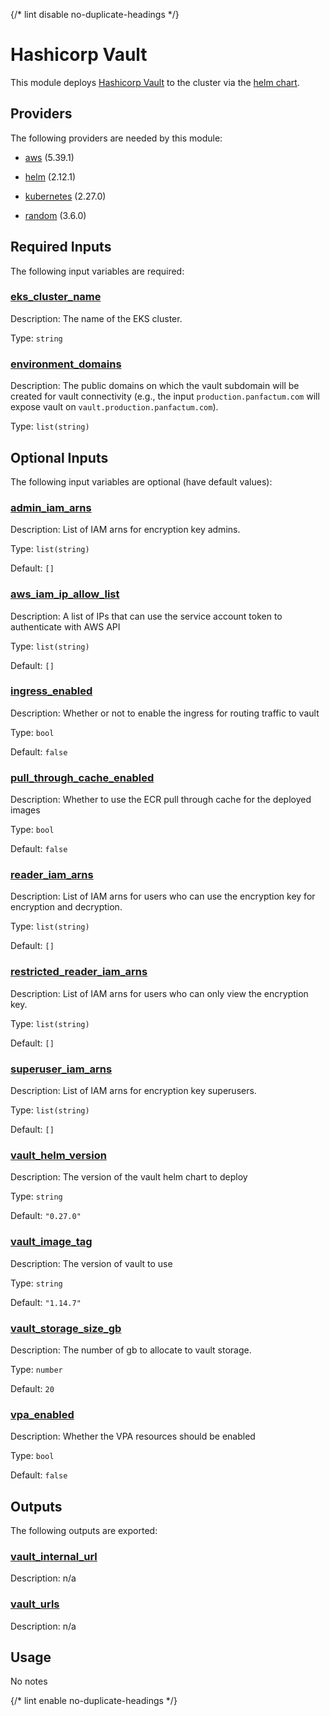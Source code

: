 
{/* lint disable no-duplicate-headings */}

# Hashicorp Vault

<ModuleHeader name="kube_vault" sourceHref="https://github.com/Panfactum/stack/tree/main/packages/infrastructure/kube_vault" status="stable" type="live" />

This module deploys [Hashicorp Vault](https://www.vaultproject.io/) to the cluster via the [helm chart](https://github.com/hashicorp/vault-helm).

## Providers

The following providers are needed by this module:

* [aws](https://registry.terraform.io/providers/hashicorp/aws/5.39.1/docs) (5.39.1)

* [helm](https://registry.terraform.io/providers/hashicorp/helm/2.12.1/docs) (2.12.1)

* [kubernetes](https://registry.terraform.io/providers/hashicorp/kubernetes/2.27.0/docs) (2.27.0)

* [random](https://registry.terraform.io/providers/hashicorp/random/3.6.0/docs) (3.6.0)

## Required Inputs

The following input variables are required:

### <a name="input_eks_cluster_name" /> [eks\_cluster\_name](#input_eks_cluster_name)

Description: The name of the EKS cluster.

Type: `string`

### <a name="input_environment_domains" /> [environment\_domains](#input_environment_domains)

Description: The public domains on which the vault subdomain will be created for vault connectivity (e.g., the input `production.panfactum.com` will expose vault on `vault.production.panfactum.com`).

Type: `list(string)`

## Optional Inputs

The following input variables are optional (have default values):

### <a name="input_admin_iam_arns" /> [admin\_iam\_arns](#input_admin_iam_arns)

Description: List of IAM arns for encryption key admins.

Type: `list(string)`

Default: `[]`

### <a name="input_aws_iam_ip_allow_list" /> [aws\_iam\_ip\_allow\_list](#input_aws_iam_ip_allow_list)

Description: A list of IPs that can use the service account token to authenticate with AWS API

Type: `list(string)`

Default: `[]`

### <a name="input_ingress_enabled" /> [ingress\_enabled](#input_ingress_enabled)

Description: Whether or not to enable the ingress for routing traffic to vault

Type: `bool`

Default: `false`

### <a name="input_pull_through_cache_enabled" /> [pull\_through\_cache\_enabled](#input_pull_through_cache_enabled)

Description: Whether to use the ECR pull through cache for the deployed images

Type: `bool`

Default: `false`

### <a name="input_reader_iam_arns" /> [reader\_iam\_arns](#input_reader_iam_arns)

Description: List of IAM arns for users who can use the encryption key for encryption and decryption.

Type: `list(string)`

Default: `[]`

### <a name="input_restricted_reader_iam_arns" /> [restricted\_reader\_iam\_arns](#input_restricted_reader_iam_arns)

Description: List of IAM arns for users who can only view the encryption key.

Type: `list(string)`

Default: `[]`

### <a name="input_superuser_iam_arns" /> [superuser\_iam\_arns](#input_superuser_iam_arns)

Description: List of IAM arns for encryption key superusers.

Type: `list(string)`

Default: `[]`

### <a name="input_vault_helm_version" /> [vault\_helm\_version](#input_vault_helm_version)

Description: The version of the vault helm chart to deploy

Type: `string`

Default: `"0.27.0"`

### <a name="input_vault_image_tag" /> [vault\_image\_tag](#input_vault_image_tag)

Description: The version of vault to use

Type: `string`

Default: `"1.14.7"`

### <a name="input_vault_storage_size_gb" /> [vault\_storage\_size\_gb](#input_vault_storage_size_gb)

Description: The number of gb to allocate to vault storage.

Type: `number`

Default: `20`

### <a name="input_vpa_enabled" /> [vpa\_enabled](#input_vpa_enabled)

Description: Whether the VPA resources should be enabled

Type: `bool`

Default: `false`

## Outputs

The following outputs are exported:

### <a name="output_vault_internal_url" /> [vault\_internal\_url](#output_vault_internal_url)

Description: n/a

### <a name="output_vault_urls" /> [vault\_urls](#output_vault_urls)

Description: n/a

## Usage

No notes

{/* lint enable no-duplicate-headings */}
